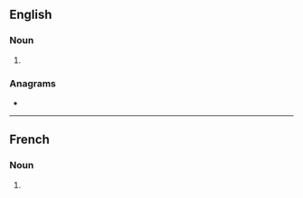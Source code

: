 ==English==

===Noun===
{{head|en|noun plural form}}

# {{plural of|hart|lang=en}}

===Anagrams===
* {{anagrams|en|a=ahrst|Arths|Stahr|raths|shart|tahrs|thars|trash}}

----

==French==

===Noun===
{{head|fr|noun plural form|g=?}}

# {{plural of|hart|lang=fr}}